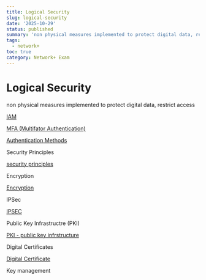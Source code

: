```yaml
---
title: Logical Security
slug: logical-security
date: '2025-10-29'
status: published
summary: 'non physical measures implemented to protect digital data, restrict access'
tags:
  - network+
toc: true
category: Network+ Exam
---
```


# Logical Security

non physical measures implemented to protect digital data, restrict access 

[IAM](Logical%20Security/IAM%202656f82ab005803da3e0d457062a4b12.md)

[MFA (Multifator Authentication) ](Logical%20Security/MFA%20(Multifator%20Authentication)%202656f82ab0058018bddfc7bdfac1f843.md)

[Authentication Methods](Logical%20Security/Authentication%20Methods%202656f82ab00580ba8fbbf51d4be5d223.md)

Security Principles 

[security principles ](Logical%20Security/security%20principles%202656f82ab005808da4c3f5248e1fafe1.md)

Encryption 

[Encryption](Logical%20Security/Encryption%202656f82ab0058054bed7e3aea4dbd31b.md)

IPSec 

[IPSEC](Logical%20Security/IPSEC%202656f82ab00580899de8ec4d3060a449.md)

Public Key Infrastructre (PKI) 

[PKI - public key infrstructure ](Logical%20Security/PKI%20-%20public%20key%20infrstructure%202656f82ab005806cba79e84243605a33.md)

Digital Certificates 

[Digital Certificate ](Logical%20Security/Digital%20Certificate%202656f82ab00580edb6e1e7415fd7fd8f.md)

Key management
